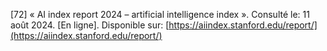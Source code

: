 \[72\]		« AI index report 2024 – artificial intelligence index ». Consulté le: 11 août 2024\. \[En ligne\]. Disponible sur: [https://aiindex.stanford.edu/report/](https://aiindex.stanford.edu/report/)